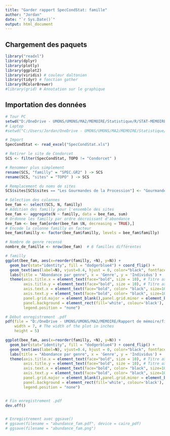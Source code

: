 ```yaml
---
title: "Garder rapport SpecCondStat: famille"
author: "Jordan"
date: "`r Sys.Date()`"
output: html_document
---
```


## Chargement des paquets

```r
library("readxl") 
library(dplyr)
library(plotly)
library(ggplot2)
library(viridis) # couleur daltonien
library(tidyr) # fonction gather
library(RColorBrewer)
#library(grid) # Annotation sur le graphique

```

## Importation des données
```r
# Tour PC
setwd("D:/OneDrive - UMONS/UMONS/MA2/MEMOIRE/Statistique/R/STAT-MEMOIRE/RAW")
# Laptop
#setwd("C:/Users/Jordan/OneDrive - UMONS/UMONS/MA2/MEMOIRE/Statistique/R/STAT-MEMOIRE/RAW2")

# Import
SpecCondStat <- read_excel("SpecCondStat.xls")
```


```r
# Retirer le site de Condorcet
SCS <- filter(SpecCondStat, TOPO != "Condorcet" )

# Renommer plus simplement
rename(SCS, "familly" = "SPEC.GR2" ) -> SCS
rename(SCS, "sites" = "TOPO" ) -> SCS

# Remplacement du noms de sites
SCS$sites[SCS$sites == "Les Gourmandes de la Procession"] <- "Gourmandes de la Procession"
```

```r
# Sélection des colonnes
bee_fam <- select(SCS, N, familly)
# Addition des familly pour l'ensemble des sites
bee_fam <- aggregate(N ~ familly, data = bee_fam, sum)
# Ordonne les familly par ordre décroissant d'abondance
bee_fam <- bee_fam[order(bee_fam $N, decreasing = TRUE),]
# Encode la colonne familly en facteur
bee_fam$familly <- factor(bee_fam$familly, levels = bee_fam$familly)

# Nombre de genre recensé
nombre_de_famille <- nrow(bee_fam)  # 6 familles différentes
```

```r
# familly
ggplot(bee_fam, aes(x=reorder(familly, +N), y=N)) +
  geom_bar(stat="identity", fill = "dodgerblue4") + coord_flip() + 
  geom_text(aes(label=N), vjust=0.4, hjust = 0, color="black", fontface = "bold", size=3.5) +
  labs(title = "Abondance par genre", x = 'Genre', y = 'Individus') +
  theme(axis.title.x = element_text(face="bold", size = 10), # Titre axe x
        axis.title.y = element_text(face="bold", size = 10), # Titre axe y
        axis.text.x = element_text(face="bold", color= "black", size=10, hjust=0), # Echelle x
        axis.text.y = element_text(face="bold", color= "black", size=10), # Echelle y
        panel.grid.major = element_blank(),panel.grid.minor = element_blank(),
        panel.background = element_rect(fill='white', colour='black'),
        legend.position = "none") 
```

```r
# Début enregistrement .pdf
pdf(file = "D:/OneDrive - UMONS/UMONS/MA2/MEMOIRE/Rapport de mémoire/figure/abundance_familly.pdf",   # The directory you want to save the file in
    width = 7, # The width of the plot in inches
    height = 5)

ggplot(bee_fam, aes(x=reorder(familly, +N), y=N)) +
  geom_bar(stat="identity", fill = "dodgerblue4") + coord_flip() + 
  geom_text(aes(label=N), vjust=0.4, hjust = 0, color="black", fontface = "bold", size=3.5) +
  labs(title = "Abondance par genre", x = 'Genre', y = 'Individus') +
  theme(axis.title.x = element_text(face="bold", size = 10), # Titre axe x
        axis.title.y = element_text(face="bold", size = 10), # Titre axe y
        axis.text.x = element_text(face="bold", color= "black", size=10, hjust=0), # Echelle x
        axis.text.y = element_text(face="bold", color= "black", size=10), # Echelle y
        panel.grid.major = element_blank(),panel.grid.minor = element_blank(),
        panel.background = element_rect(fill='white', colour='black'),
        legend.position = "none") 


# Fin enregistrement .pdf
dev.off()


# Enregistrement avec ggsave()
# ggsave(filename = "abundance_fam.pdf", device = cairo_pdf)
# ggsave(filename = "abundance_fam.png")
```

